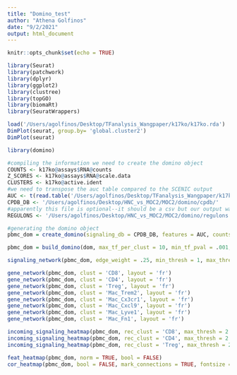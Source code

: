 ```yaml
---
title: "Domino_test"
author: "Athena Golfinos"
date: "9/2/2021"
output: html_document
---
```


```r
knitr::opts_chunk$set(echo = TRUE)
```

```r
library(Seurat)
library(patchwork)
library(dplyr)
library(ggplot2)
library(clustree)
library(topGO)
library(biomaRt)
library(SeuratWrappers)
```

```r
load('/Users/agolfinos/Desktop/TFanalysis_Wangpaper/k17ko/k17ko.rda')
DimPlot(seurat, group.by= 'global.cluster2')
DimPlot(seurat)
```

```r
library(domino)

#compiling the information we need to create the domino object
COUNTS <- k17ko@assays$RNA@counts
Z_SCORES <- k17ko@assays$RNA@scale.data
CLUSTERS <- k17ko@active.ident
#we need to transpose the auc table compared to the SCENIC output
AUC <- t(read.table('/Users/agolfinos/Desktop/TFanalysis_Wangpaper/k17ko/AUC_k17ko.csv', header = TRUE, row.names = 1, stringsAsFactors = FALSE, sep = ','))
CPDB_DB <- '/Users/agolfinos/Desktop/HNC_vs_MOC2/MOC2/domino/cpdb/'
#apparently this file is optional--it should be a csv but our output was a pickle file so we are going to try without it
REGULONS <- '/Users/agolfinos/Desktop/HNC_vs_MOC2/MOC2/domino/regulons.csv'

#generating the domino object
pbmc_dom = create_domino(signaling_db = CPDB_DB, features = AUC, counts = COUNTS, z_scores = Z_SCORES, clusters = CLUSTERS)

pbmc_dom = build_domino(dom, max_tf_per_clust = 10, min_tf_pval = .001, max_rec_per_tf = 10, rec_tf_cor_threshold = .25)

signaling_network(pbmc_dom, edge_weight = .25, min_thresh = 1, max_thresh = 2.5)

gene_network(pbmc_dom, clust = 'CD8', layout = 'fr')
gene_network(pbmc_dom, clust = 'CD4', layout = 'fr')
gene_network(pbmc_dom, clust = 'Treg', layout = 'fr')
gene_network(pbmc_dom, clust = 'Mac_Trem2', layout = 'fr')
gene_network(pbmc_dom, clust = 'Mac_Cx3cr1', layout = 'fr')
gene_network(pbmc_dom, clust = 'Mac_Cxcl9', layout = 'fr')
gene_network(pbmc_dom, clust = 'Mac_Lyve1', layout = 'fr')
gene_network(pbmc_dom, clust = 'Mac_Fn1', layout = 'fr')

incoming_signaling_heatmap(pbmc_dom, rec_clust = 'CD8', max_thresh = 2.5)
incoming_signaling_heatmap(pbmc_dom, rec_clust = 'CD4', max_thresh = 2.5)
incoming_signaling_heatmap(pbmc_dom, rec_clust = 'Treg', max_thresh = 2.5)

feat_heatmap(pbmc_dom, norm = TRUE, bool = FALSE)
cor_heatmap(pbmc_dom, bool = FALSE, mark_connections = TRUE, fontsize = 14, cexRow = 0.05, cexCol = .1)
```


